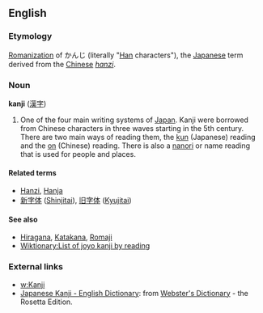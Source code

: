 == English ==

=== Etymology ===

[[Romanization]] of かんじ (literally "[[Han]] characters"), the [[Japanese]] term derived from the [[Chinese]] ''[[hanzi]]''.

=== Noun ===

'''kanji''' ([[漢字]])

# One of the four main writing systems of [[Japan]].  Kanji were borrowed from Chinese characters in three waves starting in the 5th century.  There are two main ways of reading them, the [[kun]] (Japanese) reading and the [[On#Japanese|on]] (Chinese) reading.  There is also a [[nanori]] or name reading that is used for people and places.

==== Related terms ====

* [[Hanzi]], [[Hanja]]
* [[新字体]] ([[Shinjitai]]), [[旧字体]] ([[Kyujitai]])

==== See also ====

* [[Hiragana]], [[Katakana]], [[Romaji]]
* [[Wiktionary:List of joyo kanji by reading]]

=== External links ===

* [[w:Kanji]]
* [http://www.websters-online-dictionary.org/definition/Japanese+Kanji-english/ Japanese Kanji - English Dictionary]: from [http://www.websters-online-dictionary.org/ Webster's Dictionary] - the Rosetta Edition.